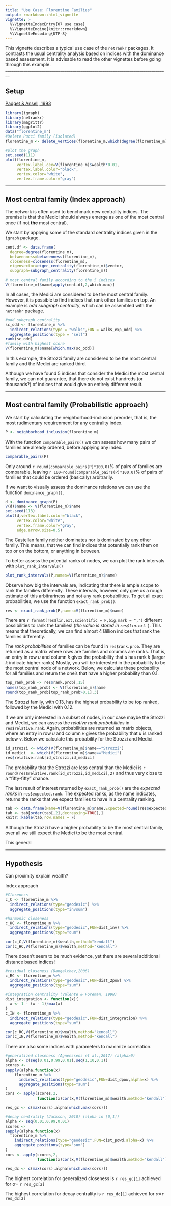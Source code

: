```yaml
---
title: "Use Case: Florentine Families"
output: rmarkdown::html_vignette
vignette: >
  %\VignetteIndexEntry{07 use case}
  %\VignetteEngine{knitr::rmarkdown}
  %\VignetteEncoding{UTF-8}
---
```


This vignette describes a typical use case of the `netrankr` packages. It contrasts
the usual centrality analysis based on indices with the dominance based assessment.
It is advisable to read the other vignettes before going through this example.
________________________________________________________________________________


## Setup
[Padget & Ansell, 1993](http://www.journals.uchicago.edu/doi/abs/10.1086/230190)

```r
library(igraph)
library(netrankr)
library(magrittr)
library(ggplot2)
data("florentine_m")
#Delete Pucci family (isolated)
florentine_m <- delete_vertices(florentine_m,which(degree(florentine_m)==0))
```

```r
#plot the graph
set.seed(111)
plot(florentine_m,
     vertex.label.cex=V(florentine_m)$wealth*0.01,
     vertex.label.color="black",
     vertex.color="white",
     vertex.frame.color="gray")
```

________________________________________________________________________________

## Most central family (Index approach)

The network is often used to benchmark new centrality indices. The premise is that
the Medici should always emerge as one of the most central once (if not **the** most central).  

We start by applying some of the standard centrality indices given in the `igraph` package.

```r
cent.df <- data.frame(
  degree=degree(florentine_m),
  betweenness=betweenness(florentine_m),
  closeness=closeness(florentine_m),
  eigenvector=eigen_centrality(florentine_m)$vector,
  subgraph=subgraph_centrality(florentine_m))

# most central family according to the 5 indices
V(florentine_m)$name[apply(cent.df,2,which.max)]
```

In all cases, the Medici are considered to be the most central family. However,
it is possible to find indices that rank other families on top. An example is
*odd subgraph centrality*, which can be assembled with the `netrankr` package.

```r
#odd subgraph centrality
sc_odd <- florentine_m %>% 
  indirect_relations(type = "walks",FUN = walks_exp_odd) %>% 
  aggregate_positions(type = "self")
rank(sc_odd)
#family with highest score 
V(florentine_m)$name[which.max(sc_odd)]
```

In this example, the Strozzi family are considered to be the most central family
and the Medici are ranked third.

Although we have found $5$ indices that consider the Medici the most central family,
we can not guarantee, that there do not exist hundreds (or thousands?) of indices
that would give an entirely different result. 

________________________________________________________________________________

## Most central family (Probabilistic approach)

We start by calculating the neighborhood-inclusion preorder, that is, the most rudimentary
requirenment for any centrality index.

```r
P <- neighborhood_inclusion(florentine_m)
```

With the function `comparable_pairs()` we can assess how many pairs of families are already
ordered, before applying any index.
```r
comparable_pairs(P)
```

Only around `r round(comparable_pairs(P)*100,0)`% of pairs of families are comparable,
leaving `r 100-round(comparable_pairs(P)*100,0)`% of pairs of families that could be 
ordered (basically) arbitrarily.

If we want to visually assess the dominance relations we can use the function `dominance_graph()`.

```r
d <- dominance_graph(P)
V(d)$name <- V(florentine_m)$name
set.seed(113)
plot(d,vertex.label.color="black",
     vertex.color="white",
     vertex.frame.color="gray",
     edge.arrow.size=0.5)
```

The Castellan family neither dominates nor is dominated by any other family. This means, that we
can find indices that potentially rank them on top or on the bottom, or anything in between.

To better assess the potential ranks of nodes, we can plot the rank intervals with
`plot_rank_intervals()`

```r
plot_rank_intervals(P,names=V(florentine_m)$name)
```

Observe how big the intervals are, indicating that there is ample scope to rank the
families differently. These intervals, however, only give us a rough estimate of this
arbitrariness and not any rank probabilities. To get all exact probabilities,
we use the function `exact_rank_prob()`.

```r
res <- exact_rank_prob(P,names=V(florentine_m)$name)

```
There are `r format(res$lin.ext,scientific = F,big.mark = ",")` different possibilities to rank
the families! (*the value is stored in `res$lin.ext`. *). This means that theoretically, we
can find almost 4 Billion indices that rank the families differently. 

The *rank probabilities* of families can be found in `res$rank.prob`. They are returned 
as a matrix where rows are families and columns are ranks. That is, an entry in 
row $u$ and column $k$ gives the probability that $u$ has rank $k$ (larger $k$ indicate higher ranks)
Mostly, you will be interested in the probability to be the most central node of a network.
Below, we calculate these probability for all families and return the one's that have
a higher probability than $0.1$.

```r
top_rank_prob <- res$rank.prob[,15]
names(top_rank_prob) <- V(florentine_m)$name
round(top_rank_prob[top_rank_prob>0.1],3)
```

The Strozzi family, with $0.13$, has the highest probability to be top ranked, followed
by the Medici with $0.12$. 

If we are only interested in a subset of nodes, in our case maybe the Strozzi and Medici,
we can assess the *relative rank probabilities* in `res$relative.rank`. Again, 
probabilities are returned as matrix objects, where an entry in row $u$ and column $v$
gives the probability that $u$ is ranked below $v$. Below we calculate this probability
for the Strozzi and Medici.

```r
id_strozzi <- which(V(florentine_m)$name=="Strozzi") 
id_medici  <- which(V(florentine_m)$name=="Medici")
res$relative.rank[id_strozzi,id_medici]
```

The probability that the Strozzi are less central than the Medici is 
`r round(res$relative.rank[id_strozzi,id_medici],2)` and thus very close to a "fifty-fifty" chance.

The last result of interest returned by `exact_rank_prob()` are the *expected ranks* in
`res$expected.rank`. The expected ranks, as the name indicates, returns the ranks that we
expect families to have in a centrality ranking.

```r
tab <- data.frame(Name=V(florentine_m)$name,Expected=round(res$expected.rank,2))
tab <- tab[order(tab[,2],decreasing=TRUE),]
knitr::kable(tab,row.names = F)
```

Although the Strozzi have a higher probability to be the most central family, over all we still
expect the Medici to be the most central.  

This general 

________________________________________________________________________________

## Hypothesis

Can proximity explain wealth?

Index approach
```r

#Closeness
c_C <- florentine_m %>% 
  indirect_relations(type="geodesic") %>% 
  aggregate_positions(type="invsum")

#harmonic closeness
c_HC <- florentine_m %>% 
  indirect_relations(type="geodesic",FUN=dist_inv) %>% 
  aggregate_positions(type="sum")

cor(c_C,V(florentine_m)$wealth,method="kendall")
cor(c_HC,V(florentine_m)$wealth,method="kendall")
```

There doesn't seem to be much evidence, yet there are several additional distance based
indices!

```r
#residual closeness (Dangalchev,2006)
c_RC <- florentine_m %>% 
  indirect_relations(type="geodesic",FUN=dist_2pow) %>% 
  aggregate_positions(type="sum")

#integration centrality (Valente & Foreman, 1998)
dist_integration <- function(x){
  x <- 1 - (x - 1)/max(x)
}
c_IN <- florentine_m %>% 
  indirect_relations(type="geodesic",FUN=dist_integration) %>% 
  aggregate_positions(type="sum")

cor(c_RC,V(florentine_m)$wealth,method="kendall")
cor(c_IN,V(florentine_m)$wealth,method="kendall")
```

There are also some indices with parameters to maximize correlation.

```r
#generalized closeness (Agneessens et al.,2017) (alpha>0)
alpha <- c(seq(0.01,0.99,0.01),seq(1,10,0.1))
scores <- 
sapply(alpha,function(x)
    florentine_m %>% 
      indirect_relations(type="geodesic",FUN=dist_dpow,alpha=x) %>% 
      aggregate_positions(type="sum")
)
cors <- apply(scores,2,
              function(x)cor(x,V(florentine_m)$wealth,method="kendall"))

res_gc <- c(max(cors),alpha[which.max(cors)])

#decay centrality (Jackson, 2010) (alpha in [0,1])
alpha <- seq(0.01,0.99,0.01)
scores <- 
sapply(alpha,function(x)
  florentine_m %>% 
    indirect_relations(type="geodesic",FUN=dist_powd,alpha=x) %>% 
    aggregate_positions(type="sum")
)
cors <- apply(scores,2,
              function(x)cor(x,V(florentine_m)$wealth,method="kendall"))

res_dc <- c(max(cors),alpha[which.max(cors)])
```

The highest correlation for generalized closeness is `r res_gc[1]` achieved for 
$\alpha$= `r res_gc[2]`  

The highest correlation for decay centrality is `r res_dc[1]` achieved for 
$\alpha$=`r res_dc[2]`